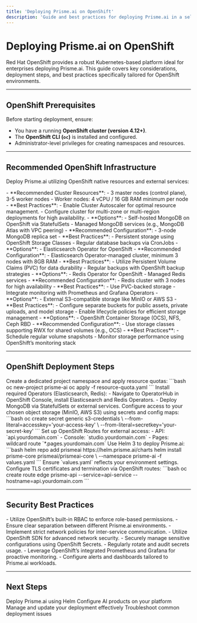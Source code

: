 ```yaml
---
title: 'Deploying Prisme.ai on OpenShift'
description: 'Guide and best practices for deploying Prisme.ai in a self-hosted environment on OpenShift.'
---
```



# Deploying Prisme.ai on OpenShift

Red Hat OpenShift provides a robust Kubernetes-based platform ideal for enterprises deploying Prisme.ai. This guide covers key considerations, deployment steps, and best practices specifically tailored for OpenShift environments.

---

## OpenShift Prerequisites

Before starting deployment, ensure:

- You have a running **OpenShift cluster (version 4.12+)**.
- The **OpenShift CLI (`oc`)** is installed and configured.
- Administrator-level privileges for creating namespaces and resources.

---

## Recommended OpenShift Infrastructure

Deploy Prisme.ai utilizing OpenShift native resources and external services:

<AccordionGroup>

<Accordion title="OpenShift Cluster Configuration">
- **Recommended Cluster Resources**:
  - 3 master nodes (control plane), 3-5 worker nodes
  - Worker nodes: 4 vCPU / 16 GB RAM minimum per node
- **Best Practices**:
  - Enable Cluster Autoscaler for optimal resource management.
  - Configure cluster for multi-zone or multi-region deployments for high availability.
</Accordion>

<Accordion title="Database (MongoDB)">
- **Options**:
  - Self-hosted MongoDB on OpenShift via StatefulSets
  - Managed MongoDB services (e.g., MongoDB Atlas with VPC peering)
- **Recommended Configuration**:
  - 3-node MongoDB replica set
- **Best Practices**:
  - Persistent storage using OpenShift Storage Classes
  - Regular database backups via CronJobs
</Accordion>

<Accordion title="Search Engine (Elasticsearch)">
- **Options**:
  - Elasticsearch Operator for OpenShift
- **Recommended Configuration**:
  - Elasticsearch Operator-managed cluster, minimum 3 nodes with 8GB RAM
- **Best Practices**:
  - Utilize Persistent Volume Claims (PVC) for data durability
  - Regular backups with OpenShift backup strategies
</Accordion>

<Accordion title="Redis Cache">
- **Options**:
  - Redis Operator for OpenShift
  - Managed Redis services
- **Recommended Configuration**:
  - Redis cluster with 3 nodes for high availability
- **Best Practices**:
  - Use PVC-backed storage
  - Integrate monitoring with Prometheus and Grafana Operators
</Accordion>

<Accordion title="Object Storage (S3-Compatible)">
- **Options**:
  - External S3-compatible storage like MinIO or AWS S3
- **Best Practices**:
  - Configure separate buckets for public assets, private uploads, and model storage
  - Enable lifecycle policies for efficient storage management
</Accordion>

<Accordion title="Persistent Storage (OpenShift Storage Classes)">
- **Options**:
  - OpenShift Container Storage (OCS), NFS, Ceph RBD
- **Recommended Configuration**:
  - Use storage classes supporting RWX for shared volumes (e.g., OCS)
- **Best Practices**:
  - Schedule regular volume snapshots
  - Monitor storage performance using OpenShift’s monitoring stack
</Accordion>

</AccordionGroup>

---

## OpenShift Deployment Steps

<Steps>

<Step title="Create Project and Quotas">
Create a dedicated project namespace and apply resource quotas:
```bash
oc new-project prisme-ai
oc apply -f resource-quota.yaml
```
</Step>

<Step title="Set up Operators and Databases">
Install required Operators (Elasticsearch, Redis):
- Navigate to OperatorHub in OpenShift Console, install Elasticsearch and Redis Operators.
- Deploy MongoDB via StatefulSets or external services.
</Step>

<Step title="Deploy Object Storage Integration">
Configure access to your chosen object storage (MinIO, AWS S3) using secrets and config maps:
```bash
oc create secret generic s3-credentials \
  --from-literal=accesskey='your-access-key' \
  --from-literal=secretkey='your-secret-key'
```
</Step>

<Step title="Configure Routes and DNS">
Set up OpenShift Routes for external access:
- API: `api.yourdomain.com`
- Console: `studio.yourdomain.com`
- Pages: wildcard route `*.pages.yourdomain.com`
</Step>

<Step title="Deploy Prisme.ai via Helm">
Use Helm 3 to deploy Prisme.ai:
```bash
helm repo add prismeai https://helm.prisme.ai/charts
helm install prisme-core prismeai/prismeai-core \
  --namespace prisme-ai -f values.yaml
```
Ensure `values.yaml` reflects your environment settings.
</Step>

<Step title="Ingress & SSL with OpenShift Routes">
Configure TLS certificates and termination via OpenShift routes:
```bash
oc create route edge prisme-api --service=api-service --hostname=api.yourdomain.com
```
</Step>

</Steps>

---

## Security Best Practices

<CardGroup cols={2}>

<Card title="RBAC & Project Isolation" icon="shield-halved">
- Utilize OpenShift’s built-in RBAC to enforce role-based permissions.
- Ensure clear separation between different Prisme.ai environments.
</Card>

<Card title="Network Policies" icon="network-wired">
- Implement strict network policies for inter-service communication.
- Utilize OpenShift SDN for advanced network security.
</Card>

<Card title="Secrets Management" icon="key">
- Securely manage sensitive configurations using OpenShift Secrets.
- Regularly rotate and audit secrets usage.
</Card>

<Card title="Integrated Monitoring" icon="eye">
- Leverage OpenShift’s integrated Prometheus and Grafana for proactive monitoring.
- Configure alerts and dashboards tailored to Prisme.ai workloads.
</Card>

</CardGroup>

---

## Next Steps

<CardGroup cols={2}>
  <Card
    title="Helm Deployment"
    icon="ship"
    href="/self-hosting/kubernetes/helm"
  >
    Deploy Prisme.ai using Helm
  </Card>
  <Card
    title="Products Configuration"
    icon="cogs"
    href="/self-hosting/configuration/ai-collection"
  >
    Configure AI products on your platform
  </Card>
  <Card
    title="Operations Management"
    icon="tools"
    href="/self-hosting/operations/updates"
  >
    Manage and update your deployment effectively
  </Card>
  <Card
    title="Troubleshooting"
    icon="circle-exclamation"
    href="/self-hosting/operations/troubleshooting"
  >
    Troubleshoot common deployment issues
  </Card>
</CardGroup>
